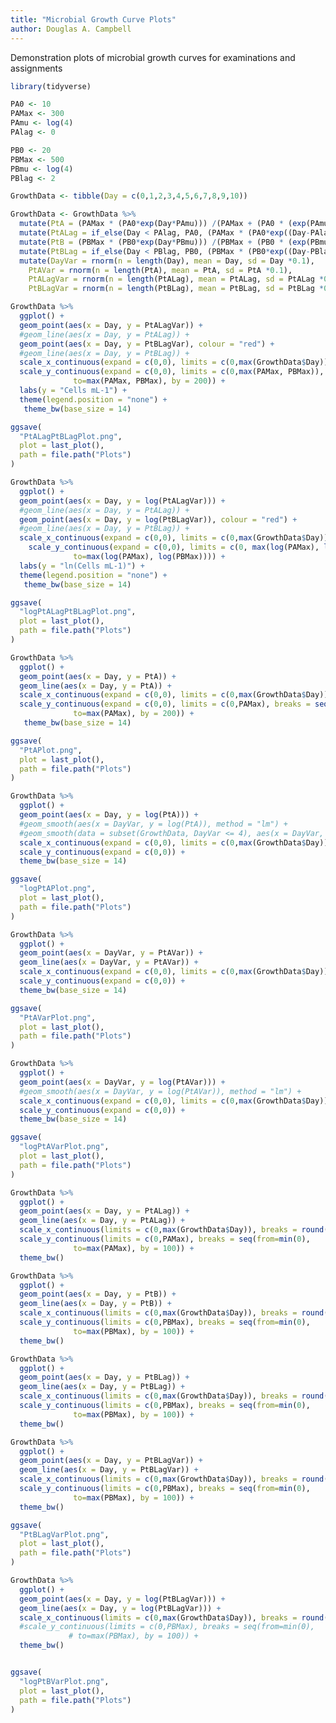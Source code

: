 ```yaml
---
title: "Microbial Growth Curve Plots"
author: Douglas A. Campbell
---
```


Demonstration plots of microbial growth curves for examinations and assignments

```r
library(tidyverse)
```

```r
PA0 <- 10
PAMax <- 300
PAmu <- log(4)
PAlag <- 0

PB0 <- 20
PBMax <- 500
PBmu <- log(4)
PBlag <- 2

GrowthData <- tibble(Day = c(0,1,2,3,4,5,6,7,8,9,10))

GrowthData <- GrowthData %>%
  mutate(PtA = (PAMax * (PA0*exp(Day*PAmu))) /(PAMax + (PA0 * (exp(PAmu * Day) - 1)))) %>%
  mutate(PtALag = if_else(Day < PAlag, PA0, (PAMax * (PA0*exp((Day-PAlag)*PAmu))) /(PAMax + (PA0 * (exp(PAmu * (Day-PAlag)) - 1))))) %>%
  mutate(PtB = (PBMax * (PB0*exp(Day*PBmu))) /(PBMax + (PB0 * (exp(PBmu * Day) - 1)))) %>%
  mutate(PtBLag = if_else(Day < PBlag, PB0, (PBMax * (PB0*exp((Day-PBlag)*PBmu))) /(PBMax + (PB0 * (exp(PBmu * (Day-PBlag)) - 1))))) |>
  mutate(DayVar = rnorm(n = length(Day), mean = Day, sd = Day *0.1),
    PtAVar = rnorm(n = length(PtA), mean = PtA, sd = PtA *0.1),
    PtALagVar = rnorm(n = length(PtALag), mean = PtALag, sd = PtALag *0.05),
    PtBLagVar = rnorm(n = length(PtBLag), mean = PtBLag, sd = PtBLag *0.05))
```

```r
GrowthData %>%
  ggplot() +
  geom_point(aes(x = Day, y = PtALagVar)) +
  #geom_line(aes(x = Day, y = PtALag)) +
  geom_point(aes(x = Day, y = PtBLagVar), colour = "red") +
  #geom_line(aes(x = Day, y = PtBLag)) +
  scale_x_continuous(expand = c(0,0), limits = c(0,max(GrowthData$Day)), breaks = round(seq(0,10))) +
  scale_y_continuous(expand = c(0,0), limits = c(0,max(PAMax, PBMax)), breaks = seq(from=min(0),
              to=max(PAMax, PBMax), by = 200)) + 
  labs(y = "Cells mL-1") +
  theme(legend.position = "none") +
   theme_bw(base_size = 14)

ggsave(
  "PtALagPtBLagPlot.png",
  plot = last_plot(),
  path = file.path("Plots")
)

GrowthData %>%
  ggplot() +
  geom_point(aes(x = Day, y = log(PtALagVar))) +
  #geom_line(aes(x = Day, y = PtALag)) +
  geom_point(aes(x = Day, y = log(PtBLagVar)), colour = "red") +
  #geom_line(aes(x = Day, y = PtBLag)) +
  scale_x_continuous(expand = c(0,0), limits = c(0,max(GrowthData$Day)), breaks = round(seq(0,10))) +
    scale_y_continuous(expand = c(0,0), limits = c(0, max(log(PAMax), log(PBMax))), breaks = seq(from=min(0),
              to=max(log(PAMax), log(PBMax)))) + 
  labs(y = "ln(Cells mL-1)") +
  theme(legend.position = "none") +
   theme_bw(base_size = 14)

ggsave(
  "logPtALagPtBLagPlot.png",
  plot = last_plot(),
  path = file.path("Plots")
)

```


```r
GrowthData %>%
  ggplot() +
  geom_point(aes(x = Day, y = PtA)) +
  geom_line(aes(x = Day, y = PtA)) +
  scale_x_continuous(expand = c(0,0), limits = c(0,max(GrowthData$Day)), breaks = round(seq(0,10))) +
  scale_y_continuous(expand = c(0,0), limits = c(0,PAMax), breaks = seq(from=min(0),
              to=max(PAMax), by = 200)) + 
   theme_bw(base_size = 14)

ggsave(
  "PtAPlot.png",
  plot = last_plot(),
  path = file.path("Plots")
)

GrowthData %>%
  ggplot() +
  geom_point(aes(x = Day, y = log(PtA))) +
  #geom_smooth(aes(x = DayVar, y = log(PtA)), method = "lm") +
  #geom_smooth(data = subset(GrowthData, DayVar <= 4), aes(x = DayVar, y = log(PtA)), method = "lm") +
  scale_x_continuous(expand = c(0,0), limits = c(0,max(GrowthData$Day)), breaks = round(seq(0,10))) +
  scale_y_continuous(expand = c(0,0)) + 
  theme_bw(base_size = 14)

ggsave(
  "logPtAPlot.png",
  plot = last_plot(),
  path = file.path("Plots")
)

GrowthData %>%
  ggplot() +
  geom_point(aes(x = DayVar, y = PtAVar)) +
  geom_line(aes(x = DayVar, y = PtAVar)) +
  scale_x_continuous(expand = c(0,0), limits = c(0,max(GrowthData$Day)), breaks = round(seq(0,10))) +
  scale_y_continuous(expand = c(0,0)) + 
  theme_bw(base_size = 14)

ggsave(
  "PtAVarPlot.png",
  plot = last_plot(),
  path = file.path("Plots")
)

GrowthData %>%
  ggplot() +
  geom_point(aes(x = DayVar, y = log(PtAVar))) +
  #geom_smooth(aes(x = DayVar, y = log(PtAVar)), method = "lm") +
  scale_x_continuous(expand = c(0,0), limits = c(0,max(GrowthData$Day)), breaks = round(seq(0,10))) +
  scale_y_continuous(expand = c(0,0)) + 
  theme_bw(base_size = 14)

ggsave(
  "logPtAVarPlot.png",
  plot = last_plot(),
  path = file.path("Plots")
)
```



```r
GrowthData %>%
  ggplot() +
  geom_point(aes(x = Day, y = PtALag)) +
  geom_line(aes(x = Day, y = PtALag)) +
  scale_x_continuous(limits = c(0,max(GrowthData$Day)), breaks = round(seq(0,10))) +
  scale_y_continuous(limits = c(0,PAMax), breaks = seq(from=min(0),
              to=max(PAMax), by = 100)) + 
  theme_bw()

```


```r
GrowthData %>%
  ggplot() +
  geom_point(aes(x = Day, y = PtB)) +
  geom_line(aes(x = Day, y = PtB)) +
  scale_x_continuous(limits = c(0,max(GrowthData$Day)), breaks = round(seq(0,10))) +
  scale_y_continuous(limits = c(0,PBMax), breaks = seq(from=min(0),
              to=max(PBMax), by = 100)) + 
  theme_bw()

```

```r
GrowthData %>%
  ggplot() +
  geom_point(aes(x = Day, y = PtBLag)) +
  geom_line(aes(x = Day, y = PtBLag)) +
  scale_x_continuous(limits = c(0,max(GrowthData$Day)), breaks = round(seq(0,10))) +
  scale_y_continuous(limits = c(0,PBMax), breaks = seq(from=min(0),
              to=max(PBMax), by = 100)) + 
  theme_bw()

```


```r
GrowthData %>%
  ggplot() +
  geom_point(aes(x = Day, y = PtBLagVar)) +
  geom_line(aes(x = Day, y = PtBLagVar)) +
  scale_x_continuous(limits = c(0,max(GrowthData$Day)), breaks = round(seq(0,10))) +
  scale_y_continuous(limits = c(0,PBMax), breaks = seq(from=min(0),
              to=max(PBMax), by = 100)) + 
  theme_bw()

ggsave(
  "PtBLagVarPlot.png",
  plot = last_plot(),
  path = file.path("Plots")
)

```


```r
GrowthData %>%
  ggplot() +
  geom_point(aes(x = Day, y = log(PtBLagVar))) +
  geom_line(aes(x = Day, y = log(PtBLagVar))) +
  scale_x_continuous(limits = c(0,max(GrowthData$Day)), breaks = round(seq(0,10))) +
  #scale_y_continuous(limits = c(0,PBMax), breaks = seq(from=min(0),
             # to=max(PBMax), by = 100)) + 
  theme_bw()


ggsave(
  "logPtBVarPlot.png",
  plot = last_plot(),
  path = file.path("Plots")
)
```